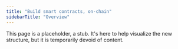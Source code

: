 ```yaml
---
title: "Build smart contracts, on-chain"
sidebarTitle: "Overview"
---
```


This page is a placeholder, a stub. It's here to help visualize the new structure, but it is temporarily devoid of content.
